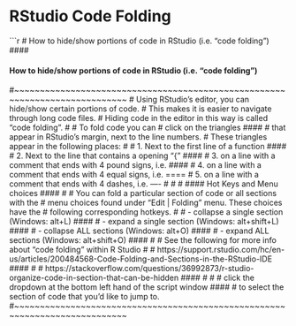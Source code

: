 # <yrChapterNumber></yrChapterNumber> RStudio Code Folding

```r
# How to hide/show portions of code in RStudio (i.e. "code folding") ####

#### How to hide/show portions of code in RStudio (i.e. "code folding") ####
#~~~~~~~~~~~~~~~~~~~~~~~~~~~~~~~~~~~~~~~~~~~~~~~~~~~~~~~~~~~~~~~~~~~~~~~~~~~~
# Using RStudio's editor, you can hide/show certain portions of code.
# This makes it is easier to navigate through long code files.
# Hiding code in the editor in this way is called "code folding".
#
# To fold code you can
# click on the triangles   ####
# that appear in RStudio's margin, next to the line numbers.
# These triangles appear in the following places:
#
#   1. Next to the first line of a function                        ####
#   2. Next to the line that contains a opening "{"                ####
#   3. on a line with a comment that ends with 4 pound signs, i.e. ####
#   4. on a line with a comment that ends with 4 equal signs, i.e. ====
#   5. on a line with a comment that ends with 4 dashes, i.e.      ----
#
# 
# #### Hot Keys and Menu choices ####
# 
# You can fold a particular section of code or all sections with the 
# menu choices found under "Edit | Folding" menu. These choices have the
# following corresponding hotkeys.
#
#   - collapse a single section   (Windows: alt+L)        ####
#   - expand a single section     (Windows: alt+shift+L)  ####
#   - collapse ALL sections       (Windows: alt+O)        ####
#   - expand ALL sections         (Windows: alt+shift+O)  ####
#
# See the following for more info about "code folding" within R Studio
#
#   https://support.rstudio.com/hc/en-us/articles/200484568-Code-Folding-and-Sections-in-the-RStudio-IDE ####
#
#   https://stackoverflow.com/questions/36992873/r-studio-organize-code-in-section-that-can-be-hidden ####
#
#
# click the dropdown at the bottom left hand of the script window ####
# to select the section of code that you'd like to jump to.
#~~~~~~~~~~~~~~~~~~~~~~~~~~~~~~~~~~~~~~~~~~~~~~~~~~~~~~~~~~~~~~~~~~~~~~~~~~~~
